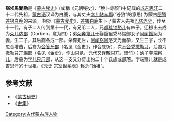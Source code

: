 '''豁埃馬闌勒'''是《[[蒙古秘史|蒙古秘史]]》(或稱《元朝秘史》、“脫卜赤顏”)中记载的[[成吉思汗|成吉思汗]]二十二代先祖，[[蒙古语|蒙古语]]汉译为白鹿，与其丈夫[[孛儿帖赤那|孛儿帖赤那]](“苍狼”的意思) 为蒙古[[图腾|图腾]][[苍狼白鹿|苍狼白鹿]]的来源。
根据《[[蒙古秘史|蒙古秘史]]》，[[苍狼白鹿|苍狼白鹿]]生下了蒙古人先祖[[巴塔赤罕|巴塔赤罕]]，传至十一代，有子二人传到第十一代，有兄弟二人，兄[[都蛙锁豁儿|都蛙锁豁儿]]有四子，迁移出去成为[[朵儿边部|朵儿边部]]（Dorben，意为四）；弟[[朵奔篾儿干|朵奔篾儿干]]娶豁里秃马惕部女子[[阿阑豁阿|阿阑豁阿]]为妻，生二子，其后裔各成一部。朵奔死后，[[阿阑豁阿|阿阑豁阿]]感天光而孕，又生三子，长不忽合塔吉，后裔为[[合答斤部|合答斤部]]（名见《金史》，作合底忻），次[[不合秃撒勒只|不合秃撒勒只]]，后裔为[[撒勒只兀惕部|撒勒只兀惕部]]（名见《金史》，作山只昆，元代又译散只兀，珊竹）；幼子[[孛端察儿|孛端察儿]]，后裔为[[尼伦蒙古|孛儿只斤部]]，从这一支又分衍出约二十个氏族或部落。孛端察儿就是成吉思汗的十世祖，《元史·宗室世系表》称为“始祖”。
== 参考文献 ==
* 《[[蒙古秘史|蒙古秘史]]》
* 《[[史集|史集]]》

[[Category:古代蒙古族人物|Category:古代蒙古族人物]]